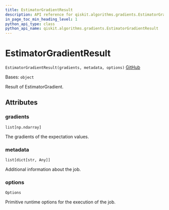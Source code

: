 ```yaml
---
title: EstimatorGradientResult
description: API reference for qiskit.algorithms.gradients.EstimatorGradientResult
in_page_toc_min_heading_level: 1
python_api_type: class
python_api_name: qiskit.algorithms.gradients.EstimatorGradientResult
---
```


# EstimatorGradientResult

<span id="qiskit.algorithms.gradients.EstimatorGradientResult" />

`EstimatorGradientResult(gradients, metadata, options)` [GitHub](https://github.com/qiskit/qiskit/tree/stable/0.23/qiskit/algorithms/gradients/estimator_gradient_result.py "view source code")

Bases: `object`

Result of EstimatorGradient.

## Attributes

<span id="qiskit.algorithms.gradients.EstimatorGradientResult.gradients" />

### gradients

`list[np.ndarray]`

The gradients of the expectation values.

<span id="qiskit.algorithms.gradients.EstimatorGradientResult.metadata" />

### metadata

`list[dict[str, Any]]`

Additional information about the job.

<span id="qiskit.algorithms.gradients.EstimatorGradientResult.options" />

### options

`Options`

Primitive runtime options for the execution of the job.

